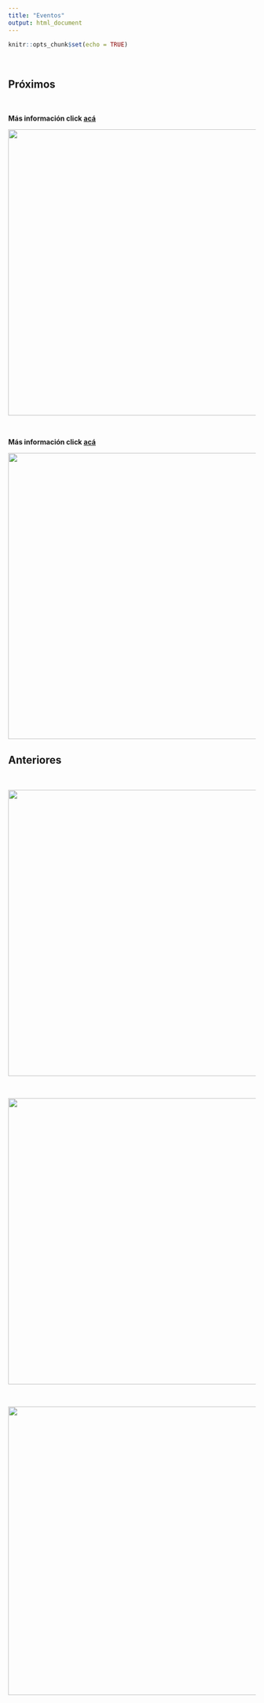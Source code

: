 ```yaml
---
title: "Eventos"
output: html_document
---
```


```r
knitr::opts_chunk$set(echo = TRUE)
```

\

## **Próximos**

\

**Más información click [acá](https://mapandres.github.io/curso_gee/)**

![](images/gif_intro_GEE.gif){width="581"}

\

**Más información click [acá](https://mapandres.github.io/curso_r/)**

![](images/flyer.png){width="581"}

## **Anteriores**

\

![](images/charla_eco_pai.jpeg){width="581"}

\

![](images/gif_espacial_2.gif){width="581"}

\

![](images/gif_curso_espacial.gif){width="586"}
